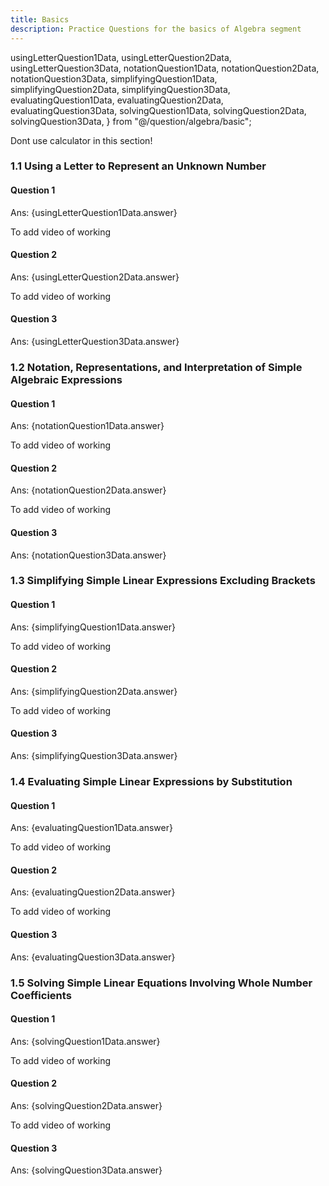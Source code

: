 ```yaml
---
title: Basics
description: Practice Questions for the basics of Algebra segment
---
```




  usingLetterQuestion1Data,
  usingLetterQuestion2Data,
  usingLetterQuestion3Data,
  notationQuestion1Data,
  notationQuestion2Data,
  notationQuestion3Data,
  simplifyingQuestion1Data,
  simplifyingQuestion2Data,
  simplifyingQuestion3Data,
  evaluatingQuestion1Data,
  evaluatingQuestion2Data,
  evaluatingQuestion3Data,
  solvingQuestion1Data,
  solvingQuestion2Data,
  solvingQuestion3Data,
} from "@/question/algebra/basic";


<Callout type="warn" title="Note">
  Dont use calculator in this section!
</Callout>

### 1.1 Using a Letter to Represent an Unknown Number

#### Question 1

<Accordions>
  <Accordion title="Question">
    <MultipleChoiceQuestion questionData={usingLetterQuestion1Data} />
  </Accordion>

  <Accordion title="Answer Walkthrough">
    <p className="ml-11">Ans: {usingLetterQuestion1Data.answer}</p>
    To add video of working
  </Accordion>
</Accordions>

#### Question 2

<Accordions>
  <Accordion title="Question">
    <MultipleChoiceQuestion questionData={usingLetterQuestion2Data} />
  </Accordion>

  <Accordion title="Answer Walkthrough">
    <p className="ml-11">Ans: {usingLetterQuestion2Data.answer}</p>
    To add video of working
  </Accordion>
</Accordions>

#### Question 3

<Accordions>
  <Accordion title="Question 3">
    <MultipleChoiceQuestion questionData={usingLetterQuestion3Data} />
  </Accordion>

  <Accordion title="Answer Walkthrough">
    <p className="ml-11">Ans: {usingLetterQuestion3Data.answer}</p>
  </Accordion>
</Accordions>

### 1.2 Notation, Representations, and Interpretation of Simple Algebraic Expressions

#### Question 1

<Accordions>
  <Accordion title="Question">
    <MultipleChoiceQuestion questionData={notationQuestion1Data} />
  </Accordion>

  <Accordion title="Answer Walkthrough">
    <p className="ml-11">Ans: {notationQuestion1Data.answer}</p>
    To add video of working
  </Accordion>
</Accordions>

#### Question 2

<Accordions>
  <Accordion title="Question">
    <MultipleChoiceQuestion questionData={notationQuestion2Data} />
  </Accordion>

  <Accordion title="Answer Walkthrough">
    <p className="ml-11">Ans: {notationQuestion2Data.answer}</p>
    To add video of working
  </Accordion>
</Accordions>

#### Question 3

<Accordions>
  <Accordion title="Question 3">
    <MultipleChoiceQuestion questionData={notationQuestion3Data} />
  </Accordion>

  <Accordion title="Answer Walkthrough">
    <p className="ml-11">Ans: {notationQuestion3Data.answer}</p>
  </Accordion>
</Accordions>

### 1.3 Simplifying Simple Linear Expressions Excluding Brackets

#### Question 1

<Accordions>
  <Accordion title="Question">
    <MultipleChoiceQuestion questionData={simplifyingQuestion1Data} />
  </Accordion>

  <Accordion title="Answer Walkthrough">
    <p className="ml-11">Ans: {simplifyingQuestion1Data.answer}</p>
    To add video of working
  </Accordion>
</Accordions>

#### Question 2

<Accordions>
  <Accordion title="Question">
    <MultipleChoiceQuestion questionData={simplifyingQuestion2Data} />
  </Accordion>

  <Accordion title="Answer Walkthrough">
    <p className="ml-11">Ans: {simplifyingQuestion2Data.answer}</p>
    To add video of working
  </Accordion>
</Accordions>

#### Question 3

<Accordions>
  <Accordion title="Question 3">
    <MultipleChoiceQuestion questionData={simplifyingQuestion3Data} />
  </Accordion>

  <Accordion title="Answer Walkthrough">
    <p className="ml-11">Ans: {simplifyingQuestion3Data.answer}</p>
  </Accordion>
</Accordions>

### 1.4 Evaluating Simple Linear Expressions by Substitution

#### Question 1

<Accordions>
  <Accordion title="Question">
    <MultipleChoiceQuestion questionData={evaluatingQuestion1Data} />
  </Accordion>

  <Accordion title="Answer Walkthrough">
    <p className="ml-11">Ans: {evaluatingQuestion1Data.answer}</p>
    To add video of working
  </Accordion>
</Accordions>

#### Question 2

<Accordions>
  <Accordion title="Question">
    <MultipleChoiceQuestion questionData={evaluatingQuestion2Data} />
  </Accordion>

  <Accordion title="Answer Walkthrough">
    <p className="ml-11">Ans: {evaluatingQuestion2Data.answer}</p>
    To add video of working
  </Accordion>
</Accordions>

#### Question 3

<Accordions>
  <Accordion title="Question 3">
    <MultipleChoiceQuestion questionData={evaluatingQuestion3Data} />
  </Accordion>

  <Accordion title="Answer Walkthrough">
    <p className="ml-11">Ans: {evaluatingQuestion3Data.answer}</p>
  </Accordion>
</Accordions>

### 1.5 Solving Simple Linear Equations Involving Whole Number Coefficients

#### Question 1

<Accordions>
  <Accordion title="Question">
    <MultipleChoiceQuestion questionData={solvingQuestion1Data} />
  </Accordion>

  <Accordion title="Answer Walkthrough">
    <p className="ml-11">Ans: {solvingQuestion1Data.answer}</p>
    To add video of working
  </Accordion>
</Accordions>

#### Question 2

<Accordions>
  <Accordion title="Question">
    <MultipleChoiceQuestion questionData={solvingQuestion2Data} />
  </Accordion>

  <Accordion title="Answer Walkthrough">
    <p className="ml-11">Ans: {solvingQuestion2Data.answer}</p>
    To add video of working
  </Accordion>
</Accordions>

#### Question 3

<Accordions>
  <Accordion title="Question 3">
    <MultipleChoiceQuestion questionData={solvingQuestion3Data} />
  </Accordion>

  <Accordion title="Answer Walkthrough">
    <p className="ml-11">Ans: {solvingQuestion3Data.answer}</p>
  </Accordion>
</Accordions>
